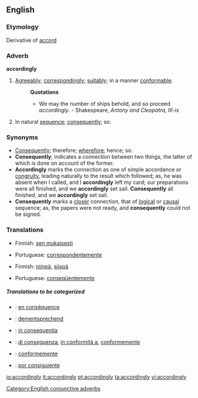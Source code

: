 ==English==

===Etymology===
Derivative of [[accord]]
===Adverb===
'''accordingly'''

#[[Agreeably]]; [[correspondingly]]; [[suitably]]; in a manner [[conformable]].
#:'''Quotations'''
#:*We may the number of ships behold, and so proceed ''accordingly''. - Shakespeare, ''Antony and Cleopatra, III-ix''
#In natural [[sequence]]; [[consequently]]; so.
===Synonyms===
*[[Consequently]]; therefore; [[wherefore]]; hence; so. 
*'''Consequently''', indicates a connection between two things, the latter of which is done on account of the former. 
*'''Accordingly''' marks the connection as one of simple accordance or [[congruity]], leading naturally to the result which followed; as, he was absent when I called, and I '''accordingly''' left my card; our preparations were all finished, and we '''accordingly''' set sail. '''Consequently''' all finished, and we '''accordingly''' set sail. 
*'''Consequently''' marks a [[closer]] connection, that of [[logical]] or [[causal]] sequence; as, the papers were not ready, and '''consequently''' could not be signed.

===Translations===
{{trans-top|Agreeably; correspondingly; suitably; in a manner conformable}}
*Finnish: [[sen mukaisesti]]
{{trans-mid}}
*Portuguese: [[correspondentemente]]
{{trans-bottom}}

{{trans-top|In natural sequence; consequently; so}}
*Finnish: [[niinpä]], [[siispä]]
{{trans-mid}}
*Portuguese: [[conseqüentemente]]
{{trans-bottom}}

=====Translations to be categorized=====
{{checktrans}}
{{top}}
*{{ttbc|French}}: [[en conséquence]]
*{{ttbc|German}}: [[dementsprechend]]
*{{ttbc|Interlingua}}: [[in consequentia]]
{{mid}}
*{{ttbc|Italian}}: [[di conseguenza]], [[in conformità a]], [[conformemente]]
*{{ttbc|Portuguese}}: [[conformemente]]
*{{ttbc|Spanish}}: [[por consiguiente]]
{{bottom}}

[[Category:English conjunctive adverbs]]

[[io:accordingly]]
[[it:accordingly]]
[[pt:accordingly]]
[[ta:accordingly]]
[[vi:accordingly]]